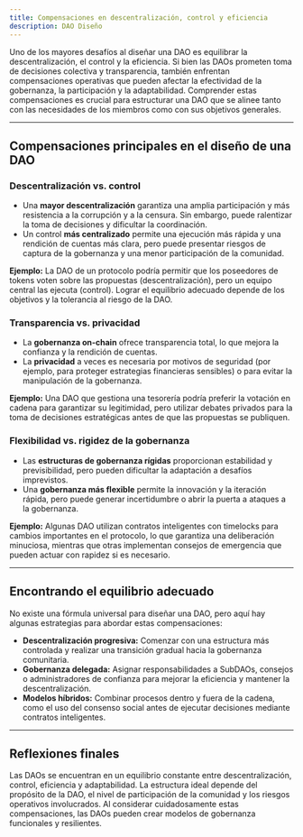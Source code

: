 ```yaml
---
title: Compensaciones en descentralización, control y eficiencia
description: DAO Diseño
---
```


Uno de los mayores desafíos al diseñar una DAO es equilibrar la descentralización, el control y la eficiencia. Si bien las DAOs prometen toma de decisiones colectiva y transparencia, también enfrentan compensaciones operativas que pueden afectar la efectividad de la gobernanza, la participación y la adaptabilidad. Comprender estas compensaciones es crucial para estructurar una DAO que se alinee tanto con las necesidades de los miembros como con sus objetivos generales.

---

## Compensaciones principales en el diseño de una DAO

### Descentralización vs. control
- Una **mayor descentralización** garantiza una amplia participación y más resistencia a la corrupción y a la censura. Sin embargo, puede ralentizar la toma de decisiones y dificultar la coordinación.
- Un control **más centralizado** permite una ejecución más rápida y una rendición de cuentas más clara, pero puede presentar riesgos de captura de la gobernanza y una menor participación de la comunidad.

**Ejemplo:** La DAO de un protocolo podría permitir que los poseedores de tokens voten sobre las propuestas (descentralización), pero un equipo central las ejecuta (control). Lograr el equilibrio adecuado depende de los objetivos y la tolerancia al riesgo de la DAO.

### Transparencia vs. privacidad
- La **gobernanza on-chain** ofrece transparencia total, lo que mejora la confianza y la rendición de cuentas.
- La **privacidad** a veces es necesaria por motivos de seguridad (por ejemplo, para proteger estrategias financieras sensibles) o para evitar la manipulación de la gobernanza.

**Ejemplo:** Una DAO que gestiona una tesorería podría preferir la votación en cadena para garantizar su legitimidad, pero utilizar debates privados para la toma de decisiones estratégicas antes de que las propuestas se publiquen.

### Flexibilidad vs. rigidez de la gobernanza
- Las **estructuras de gobernanza rígidas** proporcionan estabilidad y previsibilidad, pero pueden dificultar la adaptación a desafíos imprevistos.
- Una **gobernanza más flexible** permite la innovación y la iteración rápida, pero puede generar incertidumbre o abrir la puerta a ataques a la gobernanza.

**Ejemplo:** Algunas DAO utilizan contratos inteligentes con timelocks para cambios importantes en el protocolo, lo que garantiza una deliberación minuciosa, mientras que otras implementan consejos de emergencia que pueden actuar con rapidez si es necesario.

---

## Encontrando el equilibrio adecuado
No existe una fórmula universal para diseñar una DAO, pero aquí hay algunas estrategias para abordar estas compensaciones:
- **Descentralización progresiva:** Comenzar con una estructura más controlada y realizar una transición gradual hacia la gobernanza comunitaria.
- **Gobernanza delegada:** Asignar responsabilidades a SubDAOs, consejos o administradores de confianza para mejorar la eficiencia y mantener la descentralización.
- **Modelos híbridos:** Combinar procesos dentro y fuera de la cadena, como el uso del consenso social antes de ejecutar decisiones mediante contratos inteligentes.

---

## Reflexiones finales
Las DAOs se encuentran en un equilibrio constante entre descentralización, control, eficiencia y adaptabilidad. La estructura ideal depende del propósito de la DAO, el nivel de participación de la comunidad y los riesgos operativos involucrados. Al considerar cuidadosamente estas compensaciones, las DAOs pueden crear modelos de gobernanza funcionales y resilientes.